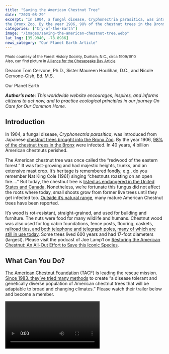 ```yaml
---
title: "Saving the American Chestnut Tree"
date: "2023-08-29"
excerpt: "In 1904, a fungal disease, Cryphonectria parasitica, was introduced from Japanese chestnut trees brought into
the Bronx Zoo. By the year 1906, 98% of the chestnut trees in the Bronx were infected. In 40 years, 4 billion American chestnuts perished."
categories: ["Cry-of-the-Earth"]
image: "/images/saving-the-american-chestnut-tree.webp"
lat_lng: [35.9940, -78.8986]
news_category: "Our Planet Earth Article"
---
```


<CustomImage
  src="https://raw.githubusercontent.com/MCervone14/our-planet-earth-articles/main/images/saving-the-american-chestnut-tree.webp"
  alt="courtesy of the Forest History Society, Durham, N.C., circa 1909/1910. A man next to a large American Chestnut tree."
  priority={true}
/>
<sub>
  Photo courtesy of the Forest History Society, Durham, N.C., circa 1909/1910
</sub>
<br />
<small>
  Also, can find picture in [Alliance for the Chesapeake Bay
  Article](https://www.allianceforthebay.org/2018/10/american-chestnut-ghosts-of-our-eastern-forests/)
</small>

Deacon Tom Cervone, Ph.D., Sister Maureen Houlihan, D.C., and Nicole Cervone-Gish, Ed. M.S.

Our Planet Earth

**_Author’s note_**: _This worldwide website encourages, inspires, and informs citizens to act now, and to practice
ecological principles in our journey On Care for Our Common Home._

## Introduction

In 1904, a fungal disease, _Cryphonectria parasitica_, was introduced from Japanese [chestnut trees brought into
the Bronx Zoo](https://www.npr.org/local/305/2021/10/18/1047023029/the-american-chestnut-was-wiped-out-a-century-ago-could-it-make-a-comeback). By the year 1906, [98% of the chestnut trees in the Bronx](https://patriciatemplesphotography.com/2020/02/06/trees-and-their-stories-2/) were infected. In 40 years, 4 billion
American chestnuts perished.

The American chestnut tree was once called the “redwood of the eastern forest.” It was fast-growing and had
majestic heights, trunks, and an extensive mast crop. It’s heritage is remembered fondly, e.g., do you remember
Nat King Cole (1961) singing “chestnuts roasting on an open fire….” But today, the chestnut tree is [listed as
endangered in the United States and Canada](https://en.wikipedia.org/wiki/American_chestnut). Nonetheless, we’re fortunate this fungus did not affect the roots
where today, small shoots grow from former live trees until they get infected too. [Outside it’s natural range](https://myqualityday.blogspot.com/2017/07/american-chestnut-in-michigan.html),
many mature American Chestnut trees have been reported.

It’s wood is rot-resistant, straight-grained, and used for building and furniture. The nuts were food for many
wildlife and humans. Chestnut wood was also used for log cabin foundations, fence posts, flooring, caskets,
[railroad ties, and both telephone and telegraph poles, many of which are still in use today](https://tacf.org/the-american-chestnut/history-american-chestnut/). Some trees lived 600
years and had 17-foot diameters (largest). Please visit the podcast of Joe Lamp’l on [Restoring the American
Chestnut: An All-Out Effort to Save this Iconic Species](https://joegardener.com/podcast/restoring-the-american-chestnut/).

## What Can You Do?

[The American Chestnut Foundation](https://tacf.org/) (TACF) is leading the rescue mission. [Since 1983, they’ve tried many
methods](https://tacf.org/science-strategies/3bur/) to create “a disease tolerant and genetically diverse population of American chestnut trees that will be
adaptable to broad and changing climates.” Please watch their trailer below and become a member.

<Video id="-HADqJgYMJ0?si=ostyo-UpxWjyFBnB" />

Methods for rescuing the American Chestnut include:

- Breeding - Crossing blight resistant Chinese chestnuts with American chestnuts producing improved blight
  resistant American chestnuts. After 4 generations, TACF’s program has produced a genetically diverse
  population of American chestnut hybrids as carried out at their farm in Meadowview, Virginia, and at many
  other orchards across TACF chapters throughout it’s range.

- Biotechnology - Inserting a gene from a wheat plant which produces an enzyme called oxalate oxidase,
  which enhances blight tolerance. The State University of New York College of Environmental Science and
  Forestry (SUNY-ESF) discovered chestnut trees that contain this resistance gene can be infected by the
  chestnut blight, but do not die. This resistance gene is passed down to the tree&#39;s offspring to provide
  subsequent generations with partial blight resistance. Extensive testing done on this Darling 58 transgenic
  variant showed [survival, pollen use, and reproduction of bumble bees](https://pubmed.ncbi.nlm.nih.gov/34110572/) were not affected by oxalate oxidase
  at typical concentrations used. On August 19, 2020, SUNY-ESF submitted a petition to the United States
  Department of Agriculture for Determination of Non-regulated Status for Blight-Resistant Darling 58
  American chestnut in the Federal Register of government documents. Darling 58 could be the first
  genetically modified forest trees released in the wild in the United States.

- Biocontrol - Something called hypovirulence where a virus is inserted that reduces the ability of the
  chestnut blight fungus to cause lethal infections.

Lastly, American chestnuts can be infected by _Phytophthora cinnamomi_ that causes root rot or ink disease.
TACF and others are making efforts to breed American chestnut trees that are resistant to this disease.

**Quote**:

> “All of biology stays with the species. Species by species is how we are going to save life on this earth. And we
> are going to do it” -EO Wilson.

_Dr. Tom Cervone is a deacon in the Evansville Diocese (Indiana) with 50 years of experience in ecology. He
graduated from St. Bonaventure University, a Franciscan University. Sister Maureen Houlihan, D.C. is a
support sister on the Seton Harvest Farm started by the Daughters of Charity in response to the Communities -
Care of Mother Earth. This CSA (Community Supported Agriculture) Farm grows all natural produce for
shareholders and the poor. Nicole Cervone-Gish, Ed. MS. is an award winning ELL (English Language
Learner) teacher, who lives in Evansville, Indiana with her family._
